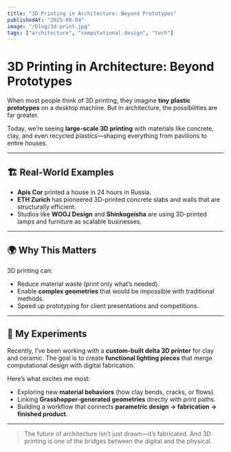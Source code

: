 ```yaml
---
title: "3D Printing in Architecture: Beyond Prototypes"
publishedAt: "2025-08-04"
image: "/blog/3d-print.jpg" 
tags: ["architecture", "computational design", "tech"]
---
```


# 3D Printing in Architecture: Beyond Prototypes

When most people think of 3D printing, they imagine **tiny plastic prototypes** on a desktop machine. But in architecture, the possibilities are far greater.

Today, we’re seeing **large-scale 3D printing** with materials like concrete, clay, and even recycled plastics—shaping everything from pavilions to entire houses.

---

## 🏗 Real-World Examples
- **Apis Cor** printed a house in 24 hours in Russia.  
- **ETH Zurich** has pioneered 3D-printed concrete slabs and walls that are structurally efficient.  
- Studios like **WOOJ Design** and **Shinkogeisha** are using 3D-printed lamps and furniture as scalable businesses.

---

## 🌍 Why This Matters
3D printing can:
- Reduce material waste (print only what’s needed).  
- Enable **complex geometries** that would be impossible with traditional methods.  
- Speed up prototyping for client presentations and competitions.  

---

## 🧪 My Experiments
Recently, I’ve been working with a **custom-built delta 3D printer** for clay and ceramic. The goal is to create **functional lighting pieces** that merge computational design with digital fabrication.

Here’s what excites me most:
- Exploring new **material behaviors** (how clay bends, cracks, or flows).  
- Linking **Grasshopper-generated geometries** directly with print paths.  
- Building a workflow that connects **parametric design → fabrication → finished product**.

---

> The future of architecture isn’t just drawn—it’s fabricated. And 3D printing is one of the bridges between the digital and the physical.
